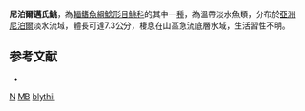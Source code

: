 {{Speciesbox
| taxon = Myersglanis  blythii
| binomial_authority = [[Day|Day]], 1870
| status = DD
| status_system = IUCN3.1
| synonyms = *''Exostoma blythii'', Day, 1870
*''Euchiloglanis blythi'', Day, 1870
}}
'''尼泊爾邁氏鮡'''，為[[輻鰭魚綱|輻鰭魚綱]][[鯰形目|鯰形目]][[鮡科|鮡科]]的其中一[[種|種]]，為溫帶淡水魚類，分布於[[亞洲|亞洲]][[尼泊爾|尼泊爾]]淡水流域，體長可達7.3公分，棲息在山區急流底層水域，生活習性不明。

==参考文献==
*{{FishBase_species|genus=Myersglanis |species=blythii|year=2015|month=3}}

{{Taxonbar}}
[[Category:1870年描述的鱼类|N]]
[[Category:IUCN红色名录数据缺乏物种|MB]]
[[Category:邁氏鮡屬|blythii]]